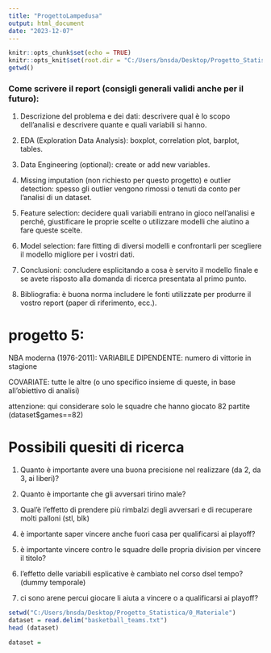 ---
title: "ProgettoLampedusa"
output: html_document
date: "2023-12-07"
---

```{r setup, include=FALSE}
knitr::opts_chunk$set(echo = TRUE)
knitr::opts_knit$set(root.dir = "C:/Users/bnsda/Desktop/Progetto_Statistica/0_Materiale")
getwd()
```

### Come scrivere il report (consigli generali validi anche per il futuro):

1. Descrizione del problema e dei dati: descrivere qual è lo scopo dell’analisi e descrivere quante e quali variabili si hanno.

2. EDA (Exploration Data Analysis): boxplot, correlation plot, barplot, tables.

3. Data Engineering (optional): create or add new variables.

4. Missing imputation (non richiesto per questo progetto) e outlier detection: spesso gli outlier vengono rimossi o tenuti da conto per l’analisi di un dataset.

5. Feature selection: decidere quali variabili entrano in gioco nell’analisi e perché, giustificare le proprie scelte o utilizzare modelli che aiutino a fare queste scelte.

6. Model selection: fare fitting di diversi modelli e confrontarli per scegliere il modello migliore per i vostri dati.

7. Conclusioni: concludere esplicitando a cosa è servito il modello finale e se avete risposto alla domanda di ricerca presentata al primo punto.

8. Bibliografia: è buona norma includere le fonti utilizzate per produrre il vostro report (paper di riferimento, ecc.).



# progetto 5: 

NBA moderna (1976-2011): VARIABILE DIPENDENTE: numero di vittorie in stagione

COVARIATE: tutte le altre (o uno specifico insieme di queste, in base all'obiettivo di analisi)

attenzione: qui considerare solo le squadre che hanno giocato 82 partite (dataset$games==82)


# Possibili quesiti di ricerca

1. Quanto è importante avere una buona precisione nel realizzare (da 2, da 3, ai liberi)?

2. Quanto è importante che gli avversari tirino male?

3. Qual'è l'effetto di prendere più rimbalzi degli avversari e di recuperare molti palloni (stl, blk)

4. è importante saper vincere anche fuori casa per qualificarsi ai playoff?

5. è importante vincere contro le squadre delle propria division per vincere il titolo?

6. l'effetto delle variabili esplicative è cambiato nel corso dsel tempo? (dummy temporale)

7. ci sono arene percui giocare li aiuta a vincere o a qualificarsi ai playoff?


```{r}

setwd("C:/Users/bnsda/Desktop/Progetto_Statistica/0_Materiale")
dataset = read.delim("basketball_teams.txt")
head (dataset)

dataset =

```